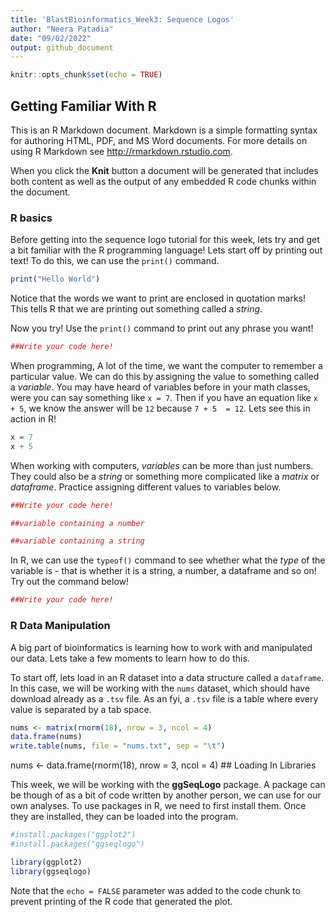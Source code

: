 ```yaml
---
title: 'BlastBioinformatics_Week3: Sequence Logos'
author: "Neera Patadia"
date: "09/02/2022"
output: github_document
---
```


```r
knitr::opts_chunk$set(echo = TRUE)
```

## Getting Familiar With R

This is an R Markdown document. Markdown is a simple formatting syntax for authoring HTML, PDF, and MS Word documents. For more details on using R Markdown see <http://rmarkdown.rstudio.com>.

When you click the **Knit** button a document will be generated that includes both content as well as the output of any embedded R code chunks within the document.

### R basics

Before getting into the sequence logo tutorial for this week, lets try and get a bit familiar with the R programming language! Lets start off by printing out text! To do this, we can use the `print()` command. 

```r
print("Hello World")
```
Notice that the words we want to print are enclosed in quotation marks! This tells R that we are printing out something called a *string*. 

Now you try! Use the `print()` command to print out any phrase you want!

```r
##Write your code here!
```


When programming, A lot of the time, we want the computer to remember a particular value. We can do this by assigning the value to something called a *variable*. You may have heard of variables before in your math classes, were you can say something like `x = 7`. Then if you have an equation like `x + 5`, we know the answer will be `12` because `7 + 5  = 12`. Lets see this in action in R!

```r
x = 7
x + 5
```
When working with computers, *variables* can be more than just numbers. They could also be a *string* or something more complicated like a *matrix* or *dataframe*. Practice assigning different values to variables below. 

```r
##Write your code here!

##variable containing a number 

##variable containing a string

```
In R, we can use the `typeof()` command to see whether what the *type* of the variable is - that is whether it is a string, a number, a dataframe and so on! Try out the command below!

```r
##Write your code here!

```


### R Data Manipulation

A big part of bioinformatics is learning how to work with and manipulated our data. Lets take a few moments to learn how to do this. 

To start off, lets load in an R dataset into a data structure called a `dataframe`. In this case, we will be working with the `nums` dataset, which should have download already as a `.tsv` file. As an fyi, a `.tsv` file is a table where every value is separated by a tab space. 

```r
nums <- matrix(rnorm(18), nrow = 3, ncol = 4)
data.frame(nums)
write.table(nums, file = "nums.txt", sep = "\t")
```

nums <- data.frame(rnorm(18), nrow = 3, ncol = 4)
## Loading In Libraries

This week, we will be working with the **ggSeqLogo** package. A package can be though of as a bit of code written by another person, we can use for our own analyses. To use packages in R, we need to first install them. Once they are installed, they can be loaded into the program.

```r
#install.packages("ggplot2")
#install.packages("ggseqlogo")

library(ggplot2)
library(ggseqlogo)
```

Note that the `echo = FALSE` parameter was added to the code chunk to prevent printing of the R code that generated the plot.

